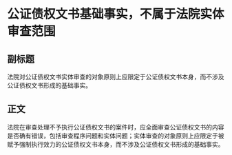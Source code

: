 # 公证债权文书基础事实，不属于法院实体审查范围
## 副标题
法院对公证债权文书实体审查的对象原则上应限定于公证债权文书本身，而不涉及公证债权文书形成的基础事实。
## 正文
法院在审查处理不予执行公证债权文书的案件时，应全面审查公证债权文书的内容是否确有错误，包括审查程序问题和实体问题；实体审查的对象原则上应限定于被赋予强制执行效力的公证债权文书本身，而不涉及公证债权文书形成的基础事实。